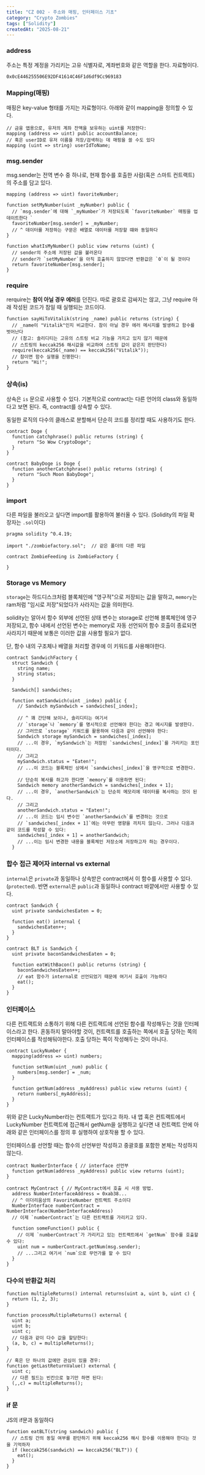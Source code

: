 ```yaml
---
title: "CZ 002 - 주소와 매핑, 인터페이스 기초"
category: "Crypto Zombies"
tags: ["Solidity"]
createdAt: "2025-08-21"
---
```


### address

주소는 특정 계정을 가리키는 고유 식별자로, 계좌번호와 같은 역할을 한다.
자료형이다.

```solidity
0x0cE446255506E92DF41614C46F1d6df9Cc969183
```

### Mapping(매핑)

매핑은 key-value 형태를 가지는 자료형이다.
아래와 같이 mapping을 정의할 수 있다.

```solidity
// 금융 앱용으로, 유저의 계좌 잔액을 보유하는 uint를 저장한다:
mapping (address => uint) public accountBalance;
// 혹은 userID로 유저 이름을 저장/검색하는 데 매핑을 쓸 수도 있다
mapping (uint => string) userIdToName;
```

### msg.sender

msg.sender는 전역 변수 중 하나로, 현재 함수를 호출한 사람(혹은 스마트 컨트랙트)의 주소를 담고 있다.

```solidity
mapping (address => uint) favoriteNumber;

function setMyNumber(uint _myNumber) public {
  // `msg.sender`에 대해 `_myNumber`가 저장되도록 `favoriteNumber` 매핑을 업데이트한다 `
  favoriteNumber[msg.sender] = _myNumber;
  // ^ 데이터를 저장하는 구문은 배열로 데이터를 저장할 떄와 동일하다
}

function whatIsMyNumber() public view returns (uint) {
  // sender의 주소에 저장된 값을 불러온다
  // sender가 `setMyNumber`을 아직 호출하지 않았다면 반환값은 `0`이 될 것이다
  return favoriteNumber[msg.sender];
}
```

### require

rerquire는 **참이 아닐 경우 에러**를 던진다.
따로 괄호로 감싸지는 않고, 그냥 require 아래 작성된 코드가 참일 때 실행되는 코드이다.

```solidity
function sayHiToVitalik(string _name) public returns (string) {
  // _name이 "Vitalik"인지 비교한다. 참이 아닐 경우 에러 메시지를 발생하고 함수를 벗어난다
  // (참고: 솔리디티는 고유의 스트링 비교 기능을 가지고 있지 않기 때문에
  // 스트링의 keccak256 해시값을 비교하여 스트링 값이 같은지 판단한다)
  require(keccak256(_name) == keccak256("Vitalik"));
  // 참이면 함수 실행을 진행한다:
  return "Hi!";
}
```

### 상속(is)

상속은 `is` 문으로 사용할 수 있다.
기본적으로 contract는 다른 언어의 class와 동일하다고 보면 된다.
즉, contract를 상속할 수 있다.

동일한 로직의 다수의 클래스로 분할해서 단순히 코드를 정리할 때도 사용하기도 한다.

```solidity
contract Doge {
  function catchphrase() public returns (string) {
    return "So Wow CryptoDoge";
  }
}

contract BabyDoge is Doge {
  function anotherCatchphrase() public returns (string) {
    return "Such Moon BabyDoge";
  }
}
```

### import

다른 파일을 불러오고 싶다면 import를 활용하여 불러올 수 있다.
(Solidity의 파일 확장자는 `.sol`이다)

```solidity
pragma solidity ^0.4.19;

import "./zombiefactory.sol";  // 같은 폴더의 다른 파일

contract ZombieFeeding is ZombieFactory {

}
```

### Storage vs Memory

`storage`는 하드디스크처럼 블록체인에 "영구적"으로 저장되는 값을 말하고,
`memory`는 ram처럼 "임시로 저장"되었다가 사라지는 값을 의미한다.

solidity는 알아서 함수 외부에 선언된 상태 변수는 storage로 선언해 블록체인에 영구 저장되고,
함수 내에서 선언된 변수는 memory로 자동 선언되어 함수 호출이 종료되면 사라지기 때문에
보통은 이러한 값을 사용할 필요가 없다.

단, 함수 내의 구조체나 배열을 처리할 경우에 이 키워드를 사용해야한다.

```solidity
contract SandwichFactory {
  struct Sandwich {
    string name;
    string status;
  }

  Sandwich[] sandwiches;

  function eatSandwich(uint _index) public {
    // Sandwich mySandwich = sandwiches[_index];

    // ^ 꽤 간단해 보이나, 솔리디티는 여기서
    // `storage`나 `memory`를 명시적으로 선언해야 한다는 경고 메시지를 발생한다.
    // 그러므로 `storage` 키워드를 활용하여 다음과 같이 선언해야 한다:
    Sandwich storage mySandwich = sandwiches[_index];
    // ...이 경우, `mySandwich`는 저장된 `sandwiches[_index]`를 가리키는 포인터이다.
    // 그리고
    mySandwich.status = "Eaten!";
    // ...이 코드는 블록체인 상에서 `sandwiches[_index]`을 영구적으로 변경한다.

    // 단순히 복사를 하고자 한다면 `memory`를 이용하면 된다:
    Sandwich memory anotherSandwich = sandwiches[_index + 1];
    // ...이 경우, `anotherSandwich`는 단순히 메모리에 데이터를 복사하는 것이 된다.
    // 그리고
    anotherSandwich.status = "Eaten!";
    // ...이 코드는 임시 변수인 `anotherSandwich`를 변경하는 것으로
    // `sandwiches[_index + 1]`에는 아무런 영향을 끼치지 않는다. 그러나 다음과 같이 코드를 작성할 수 있다:
    sandwiches[_index + 1] = anotherSandwich;
    // ...이는 임시 변경한 내용을 블록체인 저장소에 저장하고자 하는 경우이다.
  }
```

### 합수 접근 제어자 internal vs external

`internal`은 `private`과 동일하나 상속받은 contract에서 이 함수를 사용할 수 있다.(`protected`).
반면 `external`은 `public`과 동일하나 contract 바깥에서만 사용할 수 있다.

```solidity
contract Sandwich {
  uint private sandwichesEaten = 0;

  function eat() internal {
    sandwichesEaten++;
  }
}

contract BLT is Sandwich {
  uint private baconSandwichesEaten = 0;

  function eatWithBacon() public returns (string) {
    baconSandwichesEaten++;
    // eat 함수가 internal로 선언되었기 때문에 여기서 호출이 가능하다
    eat();
  }
}
```

### 인터페이스

다른 컨트랙트와 소통하기 위해 다른 컨트랙트에 선언된 함수를 작성해두는 것을 인터페이스라고 한다.
혼동하지 말아야할 것이, 컨트랙트를 호출하는 쪽에서 호출 당하는 쪽의 인터페이스를 작성해둬야한다.
호출 당하는 쪽이 작성해두는 것이 아니다.

```solidity
contract LuckyNumber {
  mapping(address => uint) numbers;

  function setNum(uint _num) public {
    numbers[msg.sender] = _num;
  }

  function getNum(address _myAddress) public view returns (uint) {
    return numbers[_myAddress];
  }
}
```

위와 같은 LuckyNumber라는 컨트랙트가 있다고 하자.
내 앱 혹은 컨트랙트에서 LuckyNumber 컨트랙트에 접근해서 getNum을 실행하고 싶다면
내 컨트랙트 안에 아래와 같은 인터페이스를 정의 후 실행하여 상호작용 할 수 있다.

인터페이스를 선언할 때는 함수의 선언부만 작성하고 중괄호를 포함한 본체는 작성하지 않는다.

```solidity
contract NumberInterface { // interface 선언부
  function getNum(address _myAddress) public view returns (uint);
}

contract MyContract { // MyContract에서 호출 시 사용 방법.
  address NumberInterfaceAddress = 0xab38...
  // ^ 이더리움상의 FavoriteNumber 컨트랙트 주소이다
  NumberInterface numberContract = NumberInterface(NumberInterfaceAddress)
  // 이제 `numberContract`는 다른 컨트랙트를 가리키고 있다.

  function someFunction() public {
    // 이제 `numberContract`가 가리키고 있는 컨트랙트에서 `getNum` 함수를 호출할 수 있다:
    uint num = numberContract.getNum(msg.sender);
    // ...그리고 여기서 `num`으로 무언가를 할 수 있다
  }
}
```

### 다수의 반환값 처리

```solidity
function multipleReturns() internal returns(uint a, uint b, uint c) {
  return (1, 2, 3);
}

function processMultipleReturns() external {
  uint a;
  uint b;
  uint c;
  // 다음과 같이 다수 값을 할당한다:
  (a, b, c) = multipleReturns();
}

// 혹은 단 하나의 값에만 관심이 있을 경우:
function getLastReturnValue() external {
  uint c;
  // 다른 필드는 빈칸으로 놓기만 하면 된다:
  (,,c) = multipleReturns();
}
```

### if 문

JS의 if문과 동일하다

```solidity
function eatBLT(string sandwich) public {
  // 스트링 간의 동일 여부를 판단하기 위해 keccak256 해시 함수를 이용해야 한다는 것을 기억하자
  if (keccak256(sandwich) == keccak256("BLT")) {
    eat();
  }
}
```
